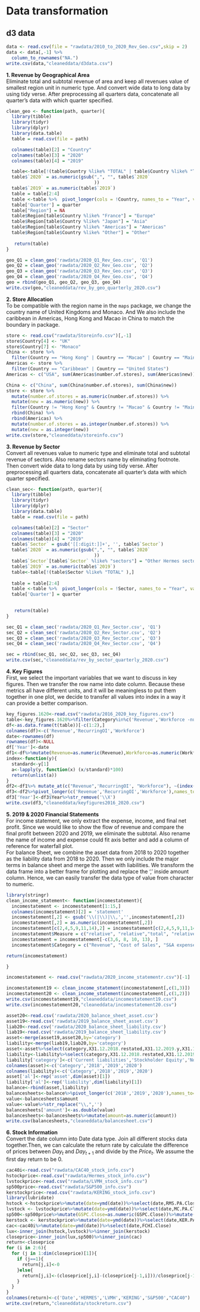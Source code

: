 # Data transformation

## d3 data
```r
data <- read.csv(file = "rawdata/2010_to_2020_Rev_Geo.csv",skip = 2)
data <- data[,-1] %>% 
  column_to_rownames("NA.")
write.csv(data,"cleaneddata/d3data.csv")
```

**1. Revenue by Geographical Area**
<br>
Eliminate total and subtotal revenue of area and keep all revenues value of smallest region unit in numeric type. And convert wide data to long data by using tidy verse. After preprocessing all quarters data, concatenate all quarter’s data with which quarter specified.
```r
clean_geo <- function(path, quarter){
  library(tibble)
  library(tidyr)
  library(dplyr)
  library(data.table)
  table = read.csv(file = path)

  colnames(table)[2] = "Country"
  colnames(table)[3] = "2020"
  colnames(table)[4] = "2019"

  table<-table[!(table$Country %like% "TOTAL" | table$Country %like% "Total"),]
  table$`2020` = as.numeric(gsub(",", "", table$`2020`
                                 ))
  table$`2019` = as.numeric(table$`2019`)
  table = table[2:4]
  table <-table %>%  pivot_longer(cols = !Country, names_to = "Year", values_to = "Revenue") 
  table['Quarter'] = quarter
  table["Region"] = NA
  table$Region[table$Country %like% "France"] = "Europe"
  table$Region[table$Country %like% "Japan"] = "Asia"
  table$Region[table$Country %like% "Americas"] = "Americas"
  table$Region[table$Country %like% "Other"] = "Other"
 
   return(table)
}

geo_Q1 = clean_geo('rawdata/2020_Q1_Rev_Geo.csv', 'Q1')
geo_Q2 = clean_geo('rawdata/2020_Q2_Rev_Geo.csv', 'Q2')
geo_Q3 = clean_geo('rawdata/2020_Q3_Rev_Geo.csv', 'Q3')
geo_Q4 = clean_geo('rawdata/2020_Q4_Rev_Geo.csv', 'Q4')
geo = rbind(geo_Q1, geo_Q2, geo_Q3, geo_Q4)
write.csv(geo,"cleaneddata/rev_by_geo_quarterly_2020.csv")
```


**2. Store Allocation**
<br>
To be compatible with the region name in the `maps` package, we change the country name of United Kingdoms and Monaco. And We also include the caribbean in Americas, Hong Kong and Macao in China to match the boundary in package. 
```r
store <- read.csv("rawdata/Storeinfo.csv")[,-1]
store$Country[4] <- "UK"
store$Country[7] <- "Monaco"
China <- store %>% 
  filter(Country == "Hong Kong" | Country == "Macao" | Country == "Mainland China")
Americas <- store %>% 
  filter(Country == "Caribbean" | Country == "United States")
Americas <- c("USA", sum(Americas$number.of.stores), sum(Americas$new))

China <- c("China", sum(China$number.of.stores), sum(China$new))
store <- store %>% 
  mutate(number.of.stores = as.numeric(number.of.stores)) %>% 
  mutate(new = as.numeric(new)) %>% 
  filter(Country != "Hong Kong" & Country != "Macao" & Country != "Mainland China" & Country != "United States" & Country != "Caribbean") %>% 
  rbind(China) %>% 
  rbind(Americas) %>% 
  mutate(number.of.stores = as.integer(number.of.stores)) %>% 
  mutate(new = as.integer(new))
write.csv(store,"cleaneddata/storeinfo.csv")

```


**3. Revenue by Sector**
<br>
Convert all revenues value to numeric type and 
eliminate total and subtotal revenue of sectors. Also rename sectors name by eliminating footnote. Then convert wide data to long data by using tidy verse. After preprocessing all quarters data, concatenate all quarter’s data with which quarter specified. 
```r
clean_sec<- function(path, quarter){
  library(tibble)
  library(tidyr)
  library(dplyr)
  library(data.table)
  table = read.csv(file = path)

  colnames(table)[2] = "Sector"
  colnames(table)[3] = "2020"
  colnames(table)[4] = "2019"
  table$`Sector` = gsub('[[:digit:]]+', '', table$`Sector`)
  table$`2020` = as.numeric(gsub(",", "", table$`2020`
                                 ))
  table$`Sector`[table$`Sector` %like% "sectors"] = "Other Hermes sectors"
  table$`2019` = as.numeric(table$`2019`)
  table<-table[!(table$Sector %like% "TOTAL" ),]
 
  table = table[2:4]
  table <-table %>%  pivot_longer(cols = !Sector, names_to = "Year", values_to = "Revenue") 
  table['Quarter'] = quarter

 
   return(table)
}

sec_Q1 = clean_sec('rawdata/2020_Q1_Rev_Sector.csv', 'Q1')
sec_Q2 = clean_sec('rawdata/2020_Q2_Rev_Sector.csv', 'Q2')
sec_Q3 = clean_sec('rawdata/2020_Q3_Rev_Sector.csv', 'Q3')
sec_Q4 = clean_sec('rawdata/2020_Q4_Rev_Sector.csv', 'Q4')

sec = rbind(sec_Q1, sec_Q2, sec_Q3, sec_Q4)
write.csv(sec,"cleaneddata/rev_by_sector_quarterly_2020.csv")
```

**4. Key Figures**
<br>
First, we select the important variables that we want to discuss in key figures. Then we transfer the row name into date column. Because these metrics all have different units, and it will be meaningless to put them together in one plot, we decide to transfer all values into index in a way it can provide a better comparison.
```r
key_figures.1620<-read.csv("rawdata/2016_2020_key_figures.csv")
table<-key_figures.1620%>%filter(Category%in%c('Revenue','Workforce -number of employees','Recurring operating income 2'))
df<-as.data.frame(t(table))[-c(1:2),]
colnames(df)<-c('Revenue','RecurringOI','Workforce')
date<-rownames(df)
rownames(df)<-NULL
df['Year']<-date
df1<-df%>%mutate(Revenue=as.numeric(Revenue),Workforce=as.numeric(Workforce),RecurringOI=as.numeric(RecurringOI))
index<-function(y){
  standard<-y[1]
  a<-lapply(y, function(x) (x/standard)*100)
  return(unlist(a))
}
df2<-df1%>% mutate_at(c("Revenue",'RecurringOI', "Workforce"), ~(index(.) %>% as.vector))
df3<-df2%>%pivot_longer(c('Revenue','RecurringOI','Workforce'),names_to='Category',values_to='value')%>%mutate(Category=as.factor(Category))
df3['Year']<-df3$Year%>%str_remove('\\X')
write.csv(df3,"cleaneddata/keyfigures2016_2020.csv")
```

**5. 2019 & 2020 Financial Statements**
<br>
For income statement, we only extract the expense, income, and final net profit. Since we would like to show the flow of revenue and compare the final profit between 2020 and 2019, we eliminate the subtotal. Also rename the name of income and expense could fit axis better and add a column of reference for waterfall plot.
<br> 
For balance Sheet, we combine the asset data from 2018 to 2020 together as the liability data from 2018 to 2020. Then we only include the major terms in balance sheet and merge the asset with liabilities. We transform the data frame into a better frame for plotting and replace the ',' inside amount column. Hence, we can easily transfer the data type of value from character to numeric.
```r
library(stringr)
clean_income_statement<- function(incomestatement){
  incomestatement <- incomestatement[1:15,]
  colnames(incomestatement)[2] = 'statement'
  incomestatement[,2] <- gsub('\\(|\\)|\\,','',incomestatement[,2])
  incomestatement[,2] = as.numeric(incomestatement[,2])
  incomestatement[c(2,4,5,9,11,14),2] = incomestatement[c(2,4,5,9,11,14),2] *(-1)
  incomestatement$Measure = c("relative", "relative","total", "relative", "relative","total", "relative", "total", "relative", "total", "relative","relative", "total","relative","total")
  incomestatement = incomestatement[-c(3,6, 8, 10, 13), ]
  incomestatement$Category = c("Revenue", "Cost of Sales", "S&A expenses", "Other I&E", "Other non-recurring I&E", "Net financial income", "Income tax", "Net income from associate", "Non-controlling interests", "Net Income")

return(incomestatement)

}

incomestatement <- read.csv("rawdata/2020_income_statementr.csv")[-1]

incomestatement19 <- clean_income_statement(incomestatement[,c(1,3)])
incomestatement20 <- clean_income_statement(incomestatement[,c(1,2)])
write.csv(incomestatement19,"cleaneddata/incomestatement19.csv")
write.csv(incomestatement20,"cleaneddata/incomestatement20.csv")

```
```r
asset20<-read.csv('rawdata/2020_balance_sheet_asset.csv')
asset19<-read.csv('rawdata/2019_balance_sheet_asset.csv')
liab20<-read.csv('rawdata/2020_balance_sheet_liability.csv')
liab19<-read.csv('rawdata/2019_balance_sheet_liability.csv')
asset<-merge(asset19,asset20,by='category')
liability<-merge(liab19,liab20,by='category')
asset<-asset%>%select(category,X31.12.2018.restated,X31.12.2019.y,X31.12.2020)%>%filter(category%in%c('Current assets','Non-current assets'))
liability<-liability%>%select(category,X31.12.2018.restated,X31.12.2019.y,X31.12.2020)%>%filter(category%in%c('Equity','Current liabilities','Non-current liabilities'))
liability['category']<-c('Current liabilities','Stockholder Equity','Non-current liabilities')
colnames(asset)<-c('Category','2018','2019','2020')
colnames(liability)<-c('Category','2018','2019','2020')
asset['al']<-rep('asset',dim(asset)[1])
liability['al']<-rep('liability',dim(liability)[1])
balance<-rbind(asset,liability)
balancesheets<-balance%>%pivot_longer(c('2018','2019','2020'),names_to='Year',values_to='amount')%>%mutate(al=as.factor(al),Year=as.factor(Year))
value<-balancesheets$amount
value<-value%>%str_replace("\\,",'')
balancesheets['amount']<-as.double(value)
balancesheets<-balancesheets%>%mutate(amount=as.numeric(amount))
write.csv(balancesheets,"cleaneddata/balancesheet.csv")
```
 

**6. Stock Information**
<br>
Convert the date column into Date data type. Join all different stocks data together.Then, we can calculate the return rate by calculate the difference of prices between $Day_t$ and $Day_{t+1}$ and divide by the $Price_t$. We assume the first day return to be 0.
```r
cac40i<-read.csv("rawdata/CAC40_stock_info.csv")
hstockprice<-read.csv("rawdata/Hermes_stock_info.csv")
lvstockprice<-read.csv("rawdata/LVMH_stock_info.csv")
sp500price<-read.csv("rawdata/S&P500_info.csv")
kerstockprice<-read.csv("rawdata/KERING_stock_info.csv")
library(lubridate)
hstock <-hstockprice%>%mutate(date=ymd(date))%>%select(date,RMS.PA.Close)
lvstock <- lvstockprice%>%mutate(date=ymd(date))%>%select(date,MC.PA.Close)
sp500<-sp500price%>%mutate(GSPC.Close=as.numeric(GSPC.Close))%>%mutate(date=ymd(date))%>%select(date,GSPC.Close)
kerstock <- kerstockprice%>%mutate(date=ymd(date))%>%select(date,KER.PA.Close)
cac<-cac40i%>%mutate(date=ymd(date))%>%select(date,FCHI.Close)
lux<-inner_join(hstock,lvstock)%>%inner_join(kerstock)
closeprice<-inner_join(lux,sp500)%>%inner_join(cac)
return<-closeprice
for (i in 2:6){
  for (j in 1:dim(closeprice)[1]){
    if (j==1){
      return[j,i]<-0
    }else{
      return[j,i]<-(closeprice[j,i]-(closeprice[j-1,i]))/closeprice[j-1,i]
    }
  }
}
colnames(return)<-c('Date','HERMES','LVMH','KERING','S&P500',"CAC40")
write.csv(return,"cleaneddata/stockreturn.csv")
```






